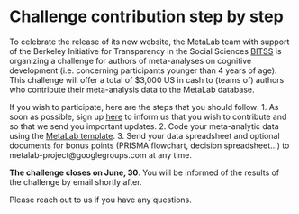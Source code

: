 # Challenge contribution step by step

To celebrate the release of its new website, the MetaLab team with support of the Berkeley Initiative for Transparency in the Social Sciences [BITSS](http://bitss.org/) is organizing a challenge for authors of meta-analyses on cognitive development (i.e. concerning participants younger than 4 years of age). This challenge will offer a total of $3,000 US in cash to (teams of) authors who contribute their meta-analysis data to the MetaLab database. 

If you wish to participate, here are the steps that you should follow:
1. As soon as possible, sign up [here](https://docs.google.com/forms/d/1YtZr2gBulKdT7DkmHkUj1MPyjy_bwS6tDw1MigoOQ1Y/edit) to inform us that you wish to contribute and so that we send you important updates. 
2. Code your meta-analytic data using the [MetaLab template](https://docs.google.com/spreadsheets/d/12Y_2BcFSu48t0F8a_xrY1Ro2fJoCIV1h8O627WNcrjY/edit).
3. Send your data spreadsheet and optional documents for bonus points (PRISMA flowchart, decision spreadsheet…) to metalab-project@googlegroups.com at any time. 

**The challenge closes on June, 30**. You will be informed of the results of the challenge by email shortly after.

Please reach out to us if you have any questions.
